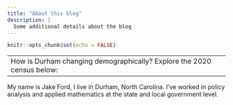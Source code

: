```yaml
---
title: "About this blog"
description: |
  Some additional details about the blog
---
```


```r
knitr::opts_chunk$set(echo = FALSE)
```
---
How is Durham changing demographically? Explore the 2020 census below:
---





My name is Jake Ford, I live in Durham, North Carolina. I've worked in policy analysis and applied mathematics at the state and local government level. 
